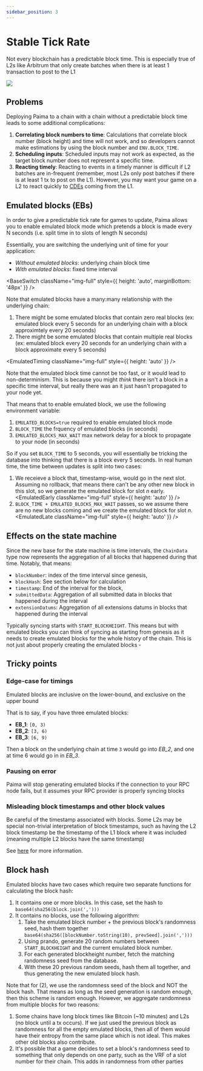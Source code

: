 ```yaml
---
sidebar_position: 3
---
```



# Stable Tick Rate

Not every blockchain has a predictable block time. This is especially true of L2s like Arbitrum that only create batches when there is at least 1 transaction to post to the L1

<img src={PaimaLayers} className="img-full" />

## Problems

Deploying Paima to a chain with a chain without a predictable block time leads to some additional complications:
1. **Correlating block numbers to time**: Calculations that correlate block number (block height) and time will not work, and so developers cannot make estimations by using the block number and `ENV.BLOCK_TIME`.
1. **Scheduling inputs**: Scheduled inputs may not work as expected, as the target block number does not represent a specific time.
1. **Reacting timely**: Reacting to events in a timely manner is difficult if L2 batches are in-frequent (remember, most L2s only post batches if there is at least 1 tx to post on the L1). However, you may want your game on a L2 to react quickly to [CDEs](./2%20-%20chain-data-extensions.md) coming from the L1.

## Emulated blocks (EBs)

In order to give a predictable tick rate for games to update, Paima allows you to enable emulated block mode which pretends a block is made every N seconds (i.e. split time in to slots of length N seconds)

Essentially, you are switching the underlying unit of time for your application:
- *Without emulated blocks*: underlying chain block time
- *With emulated blocks*: fixed time interval

<BaseSwitch className="img-full" style={{ height: 'auto', marginBottom: '48px' }} />

Note that emulated blocks have a many:many relationship with the underlying chain:
1. There might be some emulated blocks that contain zero real blocks (ex: emulated block every 5 seconds for an underlying chain with a block approximtely every 20 seconds)
2. There might be some emulated blocks that contain multiple real blocks (ex: emulated block every 20 seconds for an underlying chain with a block approximate every 5 seconds)

<EmulatedTiming className="img-full" style={{ height: 'auto' }} />

Note that the emulated block time cannot be too fast, or it would lead to non-determinism. This is because you might *think* there isn't a block in a specific time interval, but really there was an it just hasn't propagated to your node yet. 

That means that to enable emulated block, we use the following environment variable:
1. `EMULATED_BLOCKS=true` required to enable emulated block mode
1. `BLOCK_TIME` the frquency of emulated blocks (in seconds)
1. `EMULATED_BLOCKS_MAX_WAIT` max network delay for a block to propagate to your node (in seconds)

So if you set `BLOCK_TIME` to 5 seconds, you will essentially be tricking the database into thinking that there is a block every 5 seconds. In real human time, the time between updates is split into two cases:
1. We receieve a block that, timestamp-wise, would go in the next slot. Assuming no rollback, that means there can't be any other new block in this slot, so we generate the emulated block for slot *n* early.
<EmulatedEarly className="img-full" style={{ height: 'auto' }} />
1. `BLOCK_TIME + EMULATED_BLOCKS_MAX_WAIT` passes, so we assume there are no new blocks coming and we create the emulated block for slot *n*.
<EmulatedLate className="img-full" style={{ height: 'auto' }} />

## Effects on the state machine

Since the new base for the state machine is time intervals, the `ChainData` type now represents the aggregation of all blocks that happened during that time. Notably, that means:
- `blockNumber`: index of the time interval since genesis,
- `blockHash`: See section below for calculation
- `timestamp`: End of the interval for the block,
- `submittedData`: Aggregation of all submitted data in blocks that happened during the interval
- `extensionDatums`: Aggregation of all extensions datums in blocks that happened during the interval

Typically syncing starts with `START_BLOCKHEIGHT`. This means but with emulated blocks you can think of syncing as starting from genesis as it needs to create emulated blocks for the whole history of the chain. This is not just about properly creating the emulated blocks - 


## Tricky points

### Edge-case for timings

Emulated blocks are inclusive on the lower-bound, and exclusive on the upper bound

That is to say, if you have three emulated blocks:
- **EB_1**: `[0, 3)`
- **EB_2**: `[3, 6)`
- **EB_3**: `[6, 9)`

Then a block on the underlying chain at time `3` would go into *EB_2*, and one at time 6 would go in in *EB_3*.

### Pausing on error

Paima will stop generating emulated blocks if the connection to your RPC node fails, but it assumes your RPC provider is properly syncing blocks

### Misleading block timestamps and other block values

Be careful of the timestamp associated with blocks. Some L2s may be special non-trivial interpretation of block timestamps, such as having the L2 block timestamp be the timestamp of the L1 block where it was included (meaning multiple L2 blocks have the same timestamp)

See [here](../3%20-%20L2-quirks) for more information.

## Block hash

Emulated blocks have two cases which require two separate functions for calculating the block hash:
1. It contains one or more blocks. In this case, set the hash to `base64(sha256(block.join(',')))`
2. It contains no blocks, use the following algorithm:
    1. Take the emulated block number + the previous block's randomness seed, hash them together `base64(sha256([blockNumber.toString(10), prevSeed].join(',')))`
    1. Using prando, generate 20 random numbers between `START_BLOCKHEIGHT` and the current emulated block number.
    1. For each generated blockheight number, fetch the matching randomness seed from the database.
    1. With these 20 previous random seeds, hash them all together, and thus generating the new emulated block hash.

Note that for (2), we use the randomness seed of the block and NOT the block hash. That means as long as the seed generation is random enough, then this scheme is random enough. However, we aggregate randomness from multiple blocks for two reasons:
1. Some chains have long block times like Bitcoin (~10 minutes) and L2s (no block until a tx occurs). If we just used the previous block as randomness for all the empty emulated blocks, then all of them would have their entropy from the same place which is not ideal. This makes other old blocks also contribute. 
1. It's possible that a game decides to set a block's randomness seed to something that only depends on one party, such as the VRF of a slot number for their chain. This adds in randomness from other parties
